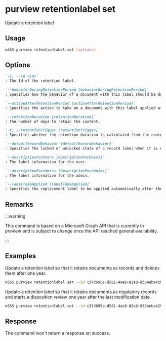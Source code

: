 
# purview retentionlabel set

Update a retention label

## Usage

```sh
m365 purview retentionlabel set [options]
```

## Options

```md definition-list
`-i, --id <id>`
: The Id of the retention label.

`--behaviorDuringRetentionPeriod [behaviorDuringRetentionPeriod]`
: Specifies how the behavior of a document with this label should be during the retention period. Allowed values: `doNotRetain`, `retain`, `retainAsRecord`, `retainAsRegulatoryRecord`.

`--actionAfterRetentionPeriod [actionAfterRetentionPeriod]`
: Specifies the action to take on a document with this label applied after the retention period. Allowed values: `none`, `delete`, `startDispositionReview`.

`--retentionDuration [retentionDuration]`
: The number of days to retain the content.

`-t, --retentionTrigger [retentionTrigger]`
: Specifies whether the retention duration is calculated from the content creation date, labeled date, or last modification date. Allowed values: `dateLabeled`, `dateCreated`, `dateModified`, `dateOfEvent`.

`--defaultRecordBehavior [defaultRecordBehavior]`
: Specifies the locked or unlocked state of a record label when it is created. Allowed values: `startLocked`, `startUnlocked`.

`--descriptionForUsers [descriptionForUsers]`
: The label information for the user.

`--descriptionForAdmins [descriptionForAdmins]`
: The label information for the admin.

`--labelToBeApplied [labelToBeApplied]`
: Specifies the replacement label to be applied automatically after the retention period of the current label ends.
```

<Global />

## Remarks

:::warning

This command is based on a Microsoft Graph API that is currently in preview and is subject to change once the API reached general availability.

:::

## Examples

Update a retention label so that it retains documents as records and deletes them after one year.

```sh
m365 purview retentionlabel set --id c37d695e-d581-4ae9-82a0-9364eba4291e --behaviorDuringRetentionPeriod retainAsRecord --actionAfterRetentionPeriod delete --retentionDuration 365
```

Update a retention label so that it retains documents as regulatory records and starts a disposition review one year after the last modification date.

```sh
m365 purview retentionlabel set --id c37d695e-d581-4ae9-82a0-9364eba4291e --behaviorDuringRetentionPeriod retainAsRegulatoryRecord --actionAfterRetentionPeriod startDispositionReview --retentionDuration 365 --retentionTrigger dateModified
```

## Response

The command won't return a response on success.
